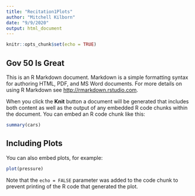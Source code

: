 ```yaml
---
title: "Recitation1Plots"
author: "Mitchell Kilborn"
date: "9/9/2020"
output: html_document
---
```


```r
knitr::opts_chunk$set(echo = TRUE)
```

## Gov 50 Is Great

This is an R Markdown document. Markdown is a simple formatting syntax for authoring HTML, PDF, and MS Word documents. For more details on using R Markdown see <http://rmarkdown.rstudio.com>.

When you click the **Knit** button a document will be generated that includes both content as well as the output of any embedded R code chunks within the document. You can embed an R code chunk like this:

```r
summary(cars)
```

## Including Plots

You can also embed plots, for example:

```r
plot(pressure)
```

Note that the `echo = FALSE` parameter was added to the code chunk to prevent printing of the R code that generated the plot.
